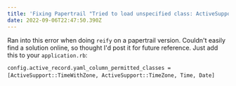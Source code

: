 ```yaml
---
title: 'Fixing Papertrail "Tried to load unspecified class: ActiveSupport::TimeWithZone"'
date: 2022-09-06T22:47:50.390Z
---
```


Ran into this error when doing `reify` on a papertrail version. Couldn't easily find a solution online, so thought I'd post it for future reference. Just add this to your `application.rb`:

`﻿config.active_record.yaml_column_permitted_classes = [ActiveSupport::TimeWithZone, ActiveSupport::TimeZone, Time, Date]`﻿